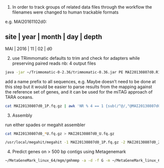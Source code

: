 


1. In order to track groups of related data files through the workflow the filenames were changed to human trackable formats

e.g. MAI20161102d0: 

site | year | month | day | depth
---------------------------------
MAI  | 2016 |   11  | 02  |  d0 

2. use TRimmomatic defaults to trim and check for adapters while preserving paired reads
nb: 4 output files

```bash
java -jar ~/Trimmomatic-0-2.36/trimmomatic-0.36.jar PE MAI20130807d0.R1.fq.gz MAI20130807d0.R2.fq.gz -baseout MAI20130807d0.fq.gz  ILLUMINACLIP:~/Trimmomatic-0-2.36/adapters/NexteraPE-PE.fa:2:30:10 LEADING:3 TRAILING:3 SLIDINGWINDOW:4:15 MINLEN:36;
```
add a name prefix to all sequences, e.g. Maybe doesn't need to be done at this step but it would be easier to parse results from the mapping against the reference set of genes, and it can be used for the miTAG approach of TARA oceans.

```bash
cat MAI20130807d0_1P.fq.gz | awk 'NR % 4 == 1 {sub(/^@/,"@MAI20130807d0;")} {print}' | gzip -c > MAI20130807d0_1Pr.fq.gz;
```

3. Assembly

run either spades or megahit assembler

```bash
cat MAI20130807d0_*U.fq.gz > MAI20130807d0_U.fq.gz

/usr/local/megahit/megahit -1 MAI20130807d0_1P.fq.gz -2 MAI20130807d0_2P.fq.gz -r MAI20130807d0_U.fq.gz -t 4 -o assembly
```

4. Predict genes on > 500 bp contigs using Metagenemark

```bash
~/MetaGeneMark_linux_64/mgm/gmhmmp -a -d -f G -m ~/MetaGeneMark_linux_64/mgm/MetaGeneMark_v1.mod ss2010_v09.031.0m_101/final.contigs.fa.500.fasta -o ss2010_v09.031.0m_101/ss2010_v09.031.0m_101.gff -D ss2010_v09.031.0m_101/ss2010_v09.031.0m_101.orfs.nt;
```
